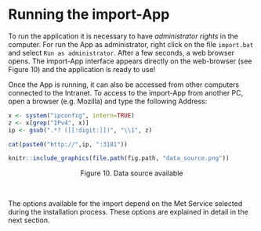 # Running the import-App

To run the application it is necessary to have *administrator rights* in the computer. For run the App as administrator, right click on the file `import.bat` and select `Run as administrator`. After a few seconds, a web browser opens. The import-App interface appears directly on the web-browser (see Figure 10) and the application is ready to use!

Once the App is running, it can also be accessed from other computers connected to the Intranet. To access to the import-App from another PC, open a browser (e.g. Mozilla) and type the following Address:

```r
x <- system("ipconfig", intern=TRUE)
z <- x[grep("IPv4", x)]
ip <- gsub(".*? ([[:digit:]])", "\\1", z)

cat(paste0("http://",ip, ":3181"))
```

```r
knitr::include_graphics(file.path(fig.path, "data_source.png"))
```
<center>Figure 10. Data source available</center><br>

The options available for the import depend on the Met Service selected during the installation process. These options are explained in detail in the next section.